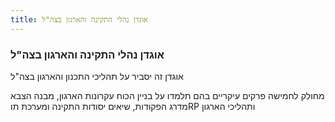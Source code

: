 ```yaml
--- 
title: אוגדן נהלי התקינה והארגון בצה"ל
---
```


### אוגדן נהלי התקינה והארגון בצה"ל

אוגדן זה יסביר על תהליכי התכנון והארגון בצה"ל

מחולק לחמישה פרקים עיקריים בהם תלמדו על בניין הכוח עקרונות הארגון, מבנה הצבא מדרג הפקודות, שיאים יסודות התקינה ומערכת תוRP ותהליכי הארגון



